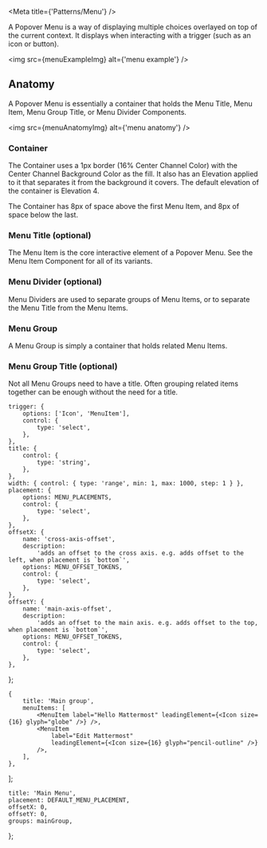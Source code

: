 

<Meta title={'Patterns/Menu'} />

<Title>Popover Menu</Title>

<Subtitle>
    A Popover Menu is a way of displaying multiple choices overlayed on top of the current context.
    It displays when interacting with a trigger (such as an icon or button).
</Subtitle>

<img src={menuExampleImg} alt={'menu example'} />

## Anatomy

A Popover Menu is essentially a container that holds the Menu Title, Menu Item, Menu Group Title, or Menu Divider Components.

<img src={menuAnatomyImg} alt={'menu anatomy'} />

### Container

The Container uses a 1px border (16% Center Channel Color) with the Center Channel Background Color as the fill.
It also has an Elevation applied to it that separates it from the background it covers. The default elevation of the container is Elevation 4.

The Container has 8px of space above the first Menu Item, and 8px of space below the last.

### Menu Title (optional)

The Menu Item is the core interactive element of a Popover Menu. See the Menu Item Component for all of its variants.

### Menu Divider (optional)

Menu Dividers are used to separate groups of Menu Items, or to separate the Menu Title from the Menu Items.

### Menu Group

A Menu Group is simply a container that holds related Menu Items.

### Menu Group Title (optional)

Not all Menu Groups need to have a title. Often grouping related items together can be enough without the need for a title.

    trigger: {
        options: ['Icon', 'MenuItem'],
        control: {
            type: 'select',
        },
    },
    title: {
        control: {
            type: 'string',
        },
    },
    width: { control: { type: 'range', min: 1, max: 1000, step: 1 } },
    placement: {
        options: MENU_PLACEMENTS,
        control: {
            type: 'select',
        },
    },
    offsetX: {
        name: 'cross-axis-offset',
        description:
            'adds an offset to the cross axis. e.g. adds offset to the left, when placement is `bottom`',
        options: MENU_OFFSET_TOKENS,
        control: {
            type: 'select',
        },
    },
    offsetY: {
        name: 'main-axis-offset',
        description:
            'adds an offset to the main axis. e.g. adds offset to the top, when placement is `bottom`',
        options: MENU_OFFSET_TOKENS,
        control: {
            type: 'select',
        },
    },
};

    {
        title: 'Main group',
        menuItems: [
            <MenuItem label="Hello Mattermost" leadingElement={<Icon size={16} glyph="globe" />} />,
            <MenuItem
                label="Edit Mattermost"
                leadingElement={<Icon size={16} glyph="pencil-outline" />}
            />,
        ],
    },
];

    title: 'Main Menu',
    placement: DEFAULT_MENU_PLACEMENT,
    offsetX: 0,
    offsetY: 0,
    groups: mainGroup,
};

<ArgsTable of={Menu} />

<Canvas hidden>
    <Story name="default" args={menuArgs} argTypes={menuArgTypes}>
        {(args) => {
            const [isVisible, setIsVisible] = useState(false);
            const reference = useRef(null);
            function toggleVisible() {
                console.log('#### toggle visible');
                setIsVisible(!isVisible);
            }
            return (
                <>
                    <IconButton
                        icon={'menu'}
                        onClick={toggleVisible}
                        ref={reference}
                        toggled={isVisible}
                    />
                    <Menu {...args} trigger={reference} isVisible={isVisible} hasSubmenu={false} />
                </>
            );
        }}
    </Story>
</Canvas>

